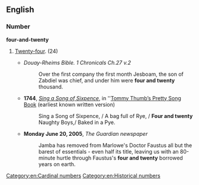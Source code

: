 <!--this is redundant: {{also|twenty-four}}-->
==English==

===Number===
'''four-and-twenty'''

# {{archaic}} [[twenty-four|Twenty-four]].<!--no need: one definition is sufficient: Two [[dozen]].--> (24)
#* ''Douay-Rheims Bible. 1 Chronicals Ch.27 v.2''
#*: Over the first company the first month Jesboam, the son of Zabdiel was chief, and under him were '''four and twenty''' thousand.
#* '''1744''', ''[[w:Sing a Song of Sixpence|Sing a Song of Sixpence]]'', in ''[[w:Tommy Thumb's Pretty Song Book|Tommy Thumb’s Pretty Song Book]] (earliest known written version)
#*: Sing a Song of Sixpence, /  A bag full of Rye, / '''Four and twenty''' Naughty Boys,/ Baked in a Pye.
#* '''Monday June 20, 2005''', ''The Guardian newspaper''
#*: Jamba has removed from Marlowe's Doctor Faustus all but the barest of essentials - even half its title, leaving us with an 80-minute hurtle through Faustus's '''four and twenty''' borrowed years on earth.

[[Category:en:Cardinal numbers]]
[[Category:en:Historical numbers]]